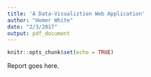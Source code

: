 ```yaml
---
title: 'A Data-Visualiztion Web Application'
author: "Homer White"
date: "2/3/2017"
output: pdf_document
---
```


```r
knitr::opts_chunk$set(echo = TRUE)
```

Report goes here.

